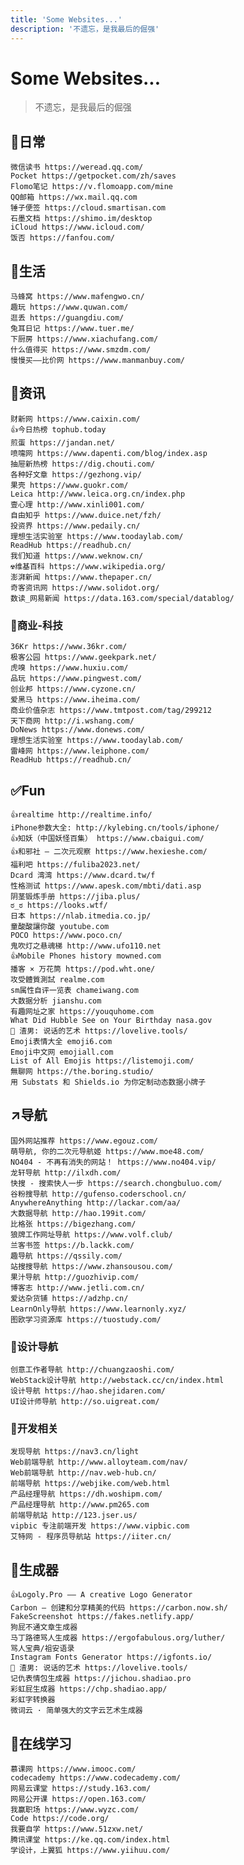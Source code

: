 ```yaml
---
title: 'Some Websites...'
description: '不遗忘，是我最后的倔强'
---
```






# Some Websites...

   > 不遗忘，是我最后的倔强

## 🧫日常

    微信读书 https://weread.qq.com/
    Pocket https://getpocket.com/zh/saves
    Flomo笔记 https://v.flomoapp.com/mine
    QQ邮箱 https://wx.mail.qq.com
    锤子便签 https://cloud.smartisan.com
    石墨文档 https://shimo.im/desktop
    iCloud https://www.icloud.com/
    饭否 https://fanfou.com/

## 🌁生活

    马蜂窝 https://www.mafengwo.cn/
    趣玩 https://www.quwan.com/
    逛丢 https://guangdiu.com/
    兔耳日记 https://www.tuer.me/
    下厨房 https://www.xiachufang.com/
    什么值得买 https://www.smzdm.com/
    慢慢买——比价网 https://www.manmanbuy.com/

## 📑资讯

    财新网 https://www.caixin.com/
    👍今日热榜 tophub.today
    煎蛋 https://jandan.net/
    喷嚏网 https://www.dapenti.com/blog/index.asp
    抽屉新热榜 https://dig.chouti.com/
    各种好文章 https://gezhong.vip/
    果壳 https://www.guokr.com/
    Leica http://www.leica.org.cn/index.php
    壹心理 http://www.xinli001.com/
    自由知乎 https://www.duice.net/fzh/
    投资界 https://www.pedaily.cn/
    理想生活实验室 https://www.toodaylab.com/
    ReadHub https://readhub.cn/
    我们知道 https://www.weknow.cn/
    ☢️维基百科 https://www.wikipedia.org/
    澎湃新闻 https://www.thepaper.cn/
    奇客资讯网 https://www.solidot.org/
    数读_网易新闻 https://data.163.com/special/datablog/

### 💬商业-科技

    36Kr https://www.36kr.com/
    极客公园 https://www.geekpark.net/
    虎嗅 https://www.huxiu.com/
    品玩 https://www.pingwest.com/
    创业邦 https://www.cyzone.cn/
    爱黑马 https://www.iheima.com/
    商业价值杂志 https://www.tmtpost.com/tag/299212
    天下商网 http://i.wshang.com/
    DoNews https://www.donews.com/
    理想生活实验室 https://www.toodaylab.com/
    雷峰网 https://www.leiphone.com/
    ReadHub https://readhub.cn/

## ✅Fun

    👍realtime http://realtime.info/
    iPhone参数大全: http://kylebing.cn/tools/iphone/
    👍知妖（中国妖怪百集） https://www.cbaigui.com/
    👍和邪社 – 二次元观察 https://www.hexieshe.com/
    福利吧 https://fuliba2023.net/
    Dcard 湾湾 https://www.dcard.tw/f
    性格测试 https://www.apesk.com/mbti/dati.asp
    阴茎锻炼手册 https://jiba.plus/
    ಠ_ಠ https://looks.wtf/
    日本 https://nlab.itmedia.co.jp/
    童酸酸讓你酸 youtube.com
    POCO https://www.poco.cn/
    鬼吹灯之悬魂梯 http://www.ufo110.net
    👍Mobile Phones history mowned.com
    播客 × 万花筒 https://pod.wht.one/
    攻受體質測試 realme.com
    sm属性自评一览表 chameiwang.com
    大数据分析 jianshu.com
    有趣网址之家 https://youquhome.com
    What Did Hubble See on Your Birthday nasa.gov
    🐒 渣男: 说话的艺术 https://lovelive.tools/
    Emoji表情大全 emoji6.com
    Emoji中文网 emojiall.com
    List of All Emojis https://listemoji.com/
    無聊网 https://the.boring.studio/
    用 Substats 和 Shields.io 为你定制动态数据小牌子

## ↗️导航

    国外网站推荐 https://www.egouz.com/
    萌导航, 你的二次元导航姬 https://www.moe48.com/
    NO404 - 不再有消失的网站！ https://www.no404.vip/
    龙轩导航 http://ilxdh.com/
    快搜 - 搜索快人一步 https://search.chongbuluo.com/
    谷粉搜导航 http://gufenso.coderschool.cn/
    AnywhereAnything http://lackar.com/aa/
    大数据导航 http://hao.199it.com/
    比格张 https://bigezhang.com/
    狼牌工作网址导航 https://www.volf.club/
    兰客书签 https://b.lackk.com/
    趣导航 https://qssily.com/
    站搜搜导航 https://www.zhansousou.com/
    果汁导航 http://guozhivip.com/
    博客志 http://www.jetli.com.cn/
    爱达杂货铺 https://adzhp.cn/
    LearnOnly导航 https://www.learnonly.xyz/
    图欧学习资源库 https://tuostudy.com/

### 🧶设计导航

    创意工作者导航 http://chuangzaoshi.com/
    WebStack设计导航 http://webstack.cc/cn/index.html
    设计导航 https://hao.shejidaren.com/
    UI设计师导航 http://so.uigreat.com/

### 🧶开发相关

    发现导航 https://nav3.cn/light
    Web前端导航 http://www.alloyteam.com/nav/
    Web前端导航 http://nav.web-hub.cn/
    前端导航 https://webjike.com/web.html
    产品经理导航 https://dh.woshipm.com/
    产品经理导航 http://www.pm265.com
    前端导航站 http://123.jser.us/
    vipbic 专注前端开发 https://www.vipbic.com
    艾特网 - 程序员导航站 https://iiter.cn/

## 📣生成器

    👍Logoly.Pro —— A creative Logo Generator
    Carbon – 创建和分享精美的代码 https://carbon.now.sh/
    FakeScreenshot https://fakes.netlify.app/
    狗屁不通文章生成器
    马丁路德骂人生成器 https://ergofabulous.org/luther/
    骂人宝典/祖安语录
    Instagram Fonts Generator https://igfonts.io/
    🐒 渣男: 说话的艺术 https://lovelive.tools/
    记仇表情包生成器 https://jichou.shadiao.pro
    彩虹屁生成器 https://chp.shadiao.app/
    彩虹字转换器
    微词云 · 简单强大的文字云艺术生成器

## 🔔在线学习

    慕课网 https://www.imooc.com/
    codecademy https://www.codecademy.com/
    网易云课堂 https://study.163.com/
    网易公开课 https://open.163.com/
    我赢职场 https://www.wyzc.com/
    Code https://code.org/
    我要自学 https://www.51zxw.net/
    腾讯课堂 https://ke.qq.com/index.html
    学设计，上翼狐 https://www.yiihuu.com/

